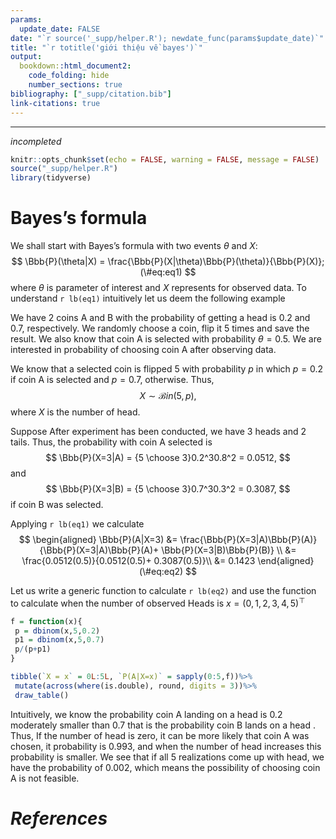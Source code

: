 ```yaml
---
params:
  update_date: FALSE
date: "`r source('_supp/helper.R'); newdate_func(params$update_date)`"
title: "`r totitle('giới thiệu về bayes')`"
output: 
  bookdown::html_document2:
    code_folding: hide
    number_sections: true
bibliography: ["_supp/citation.bib"]
link-citations: true
---
```


\newcommand{\bf}[1]{\boldsymbol{#1}}
\newcommand{\hat}[1]{\widehat{#1}}
\newcommand{\mm}[1]{\mathbb{#1}}
\newcommand{\bar}[1]{\overline{#1}}
\newcommand{\tp}[1]{{#1}^{\top}}
\newcommand{\scr}[1]{\mathscr{#1}}

\def\E{\Bbb{E}}
\def\V{\Bbb{V}}
\def\P{\Bbb{P}}
\def\I{{\large\unicode{x1D7D9}}}
\def\indep{\perp\!\!\!\!\perp}
\newcommand{\overeq}[2]{\stackrel{#1}{#2}}
\def\epsilon{\varepsilon} 
\def\proved{\blacksquare\quad} 
---

::: {.watermark} 
_incompleted_
:::

```r
knitr::opts_chunk$set(echo = FALSE, warning = FALSE, message = FALSE)
source("_supp/helper.R")
library(tidyverse)
```

# Bayes's formula

We shall start with Bayes's formula with two events $\theta$ and $X$:
$$
\P(\theta|X) = \frac{\P(X|\theta)\P(\theta)}{\P(X)};
(\#eq:eq1)
$$
where $\theta$ is parameter of interest and $X$ represents for observed data. To understand `r lb(eq1)` intuitively let us deem the following example

:::{.example #exm1}
We have 2 coins A and B with the probability of getting a head is $0.2$ and $0.7$, respectively. We randomly choose a coin, flip it $5$ times and save the result. We also know that coin A is selected with probability $\theta = 0.5$. We are interested in probability of choosing coin A after observing data. 
:::

We know that a selected coin is flipped $5$ with probability $p$ in which $p=0.2$ if coin A is selected and $p=0.7$, otherwise. Thus, 
$$
X \sim \mathcal{B}in(5,p),
$$
where $X$ is the number of head. 

Suppose After experiment has been conducted, we have 3 heads and 2 tails. Thus, the  probability with coin A selected is 
$$
\P(X=3|A) = {5 \choose 3}0.2^30.8^2 = 0.0512,
$$
and 
$$
\P(X=3|B) = {5 \choose 3}0.7^30.3^2 = 0.3087,
$$
if coin B was selected. 

Applying `r lb(eq1)` we calculate 
$$
\begin{aligned}
\P(A|X=3) &= \frac{\P(X=3|A)\P(A)}{\P(X=3|A)\P(A)+ \P(X=3|B)\P(B)} \\
&= \frac{0.0512(0.5)}{0.0512(0.5)+ 0.3087(0.5)}\\
&= 0.1423
\end{aligned}
(\#eq:eq2)
$$

Let us write a generic function to calculate `r lb(eq2)` and use the function to calculate when the number of observed Heads is $x = \tp{(0,1,2,3,4,5)}$

```r
f = function(x){
 p = dbinom(x,5,0.2)
 p1 = dbinom(x,5,0.7)
 p/(p+p1)
}

tibble(`X = x` = 0L:5L, `P(A|X=x)` = sapply(0:5,f))%>%
 mutate(across(where(is.double), round, digits = 3))%>%
 draw_table()
```

Intuitively, we know the probability coin A landing on a head is $0.2$ moderately smaller than $0.7$ that is the probability coin B lands on a head . Thus, If the number of head is zero, it can be more likely that coin A was chosen, it probability is $0.993$, and when the number of head increases this probability is smaller. We see that if all 5 realizations come up with head, we have the probability of $0.002$, which means the possibility of choosing coin A is not feasible. 












<!-- --------------------------------------------------------------------------- -->

# *References* {-}
